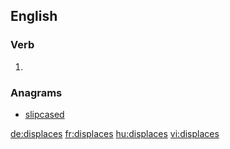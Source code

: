 ==English==

===Verb===
{{head|en}}

# {{en-third-person singular of|displace}}

===Anagrams===
* [[slipcased#English|slipcased]]

[[de:displaces]]
[[fr:displaces]]
[[hu:displaces]]
[[vi:displaces]]